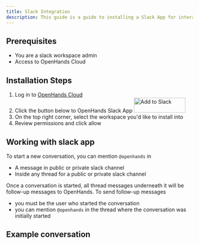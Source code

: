 ```yaml
---
title: Slack Integration
description: This guide is a guide to installing a Slack App for interacting with OpenHands Cloud
---
```


## Prerequisites

- You are a slack workspace admin
- Access to OpenHands Cloud

## Installation Steps

1. Log in to [OpenHands Cloud](https://app.all-hands.dev)
2. Click the button below to OpenHands Slack App <a target="_blank" href="https://slack.com/oauth/v2/authorize?client_id=7477886716822.8729519890534&scope=app_mentions:read,chat:write,users:read,channels:history,groups:history,mpim:history,im:history&user_scope=channels:history,groups:history,im:history,mpim:history"><img alt="Add to Slack" height="40" width="139" src="https://platform.slack-edge.com/img/add_to_slack.png" srcSet="https://platform.slack-edge.com/img/add_to_slack.png 1x, https://platform.slack-edge.com/img/add_to_slack@2x.png 2x" /></a>
3. On the top right corner, select the workspace you'd like to install into
4. Review permissions and click allow

## Working with slack app

To start a new conversation, you can mention `@openhands` in

- A message in public or private slack channel
- Inside any thread for a public or private slack channel

Once a conversation is started, all thread messages underneath it will be follow-up messages to OpenHands. To send follow-up messages

- you must be the user who started the conversation
- you can mention `@openhands` in the thread where the conversation was initially started

## Example conversation

